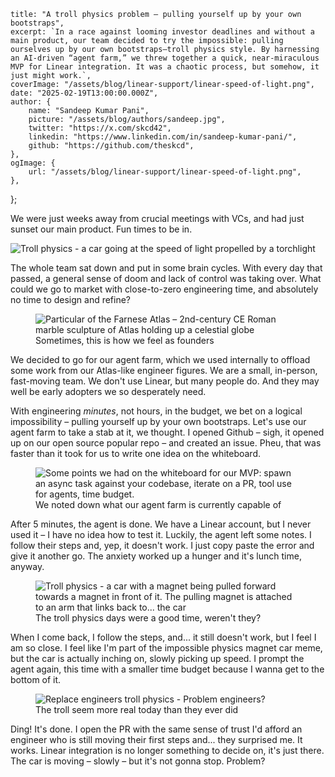     title: "A troll physics problem – pulling yourself up by your own bootstraps",
    excerpt: `In a race against looming investor deadlines and without a main product, our team decided to try the impossible: pulling ourselves up by our own bootstraps—troll physics style. By harnessing an AI-driven “agent farm,” we threw together a quick, near-miraculous MVP for Linear integration. It was a chaotic process, but somehow, it just might work.`,
    coverImage: "/assets/blog/linear-support/linear-speed-of-light.png",
    date: "2025-02-19T13:00:00.000Z",
    author: {
        name: "Sandeep Kumar Pani",
        picture: "/assets/blog/authors/sandeep.jpg",
        twitter: "https://x.com/skcd42",
        linkedin: "https://www.linkedin.com/in/sandeep-kumar-pani/",
        github: "https://github.com/theskcd",
    },
    ogImage: {
        url: "/assets/blog/linear-support/linear-speed-of-light.png",
    },
};

We were just weeks away from crucial meetings with VCs, and had just sunset our main product. Fun times to be in.

<img src="/assets/blog/linear-support/linear-speed-of-light.png" alt="Troll physics - a car going at the speed of light propelled by a torchlight" className="w-full" />


The whole team sat down and put in some brain cycles. With every day that passed, a general sense of doom and lack of control was taking over. What could we go to market with close-to-zero engineering time, and absolutely no time to design and refine?

<figure className="flex flex-cossssl items-center">
    <img src="/assets/blog/linear-support/linear-atlas.png" alt="Particular of the Farnese Atlas – 2nd-century CE Roman marble sculpture of Atlas holding up a celestial globe" className="w-full" />
    <figcaption className="pt-2 text-center font-semibold">
       Sometimes, this is how we feel as founders
    </figcaption>
</figure>


We decided to go for our agent farm, which we used internally to offload some work from our Atlas-like engineer figures. We are a small, in-person, fast-moving team. We don't use Linear, but many people do. And they may well be early adopters we so desperately need.


With engineering _minutes_, not hours, in the budget, we bet on a logical impossibility – pulling yourself up by your own bootstraps. Let's use our agent farm to take a stab at it, we thought. I opened Github – sigh, it opened up on our open source popular repo – and created an issue. Pheu, that was faster than it took for us to write one idea on the whiteboard.

<figure className="flex flex-col items-center">
    <img src="/assets/blog/linear-support/linear-whiteboard.jpeg" alt="Some points we had on the whiteboard for our MVP: spawn an async task against your codebase, iterate on a PR, tool use for agents, time budget." className="w-full" />
    <figcaption className="pt-2 text-center font-semibold">
       We noted down what our agent farm is currently capable of
    </figcaption>
</figure>


After 5 minutes, the agent is done. We have a Linear account, but I never used it – I have no idea how to test it. Luckily, the agent left some notes. I follow their steps and, yep, it doesn't work. I just copy paste the error and give it another go. The anxiety worked up a hunger and it's lunch time, anyway.


<figure className="flex flex-col items-center">
    <img src="/assets/blog/linear-support/linear-magnet-car.jpg" alt="Troll physics - a car with a magnet being pulled forward towards a magnet in front of it. The pulling magnet is attached to an arm that links back to... the car" className="w-full" />
    <figcaption className="pt-2 text-center font-semibold">
        The troll physics days were a good time, weren't they?
    </figcaption>
</figure>

When I come back, I follow the steps, and... it still doesn't work, but I feel I am so close. I feel like I'm part of the impossible physics magnet car meme, but the car is actually inching on, slowly picking up speed. I prompt the agent again, this time with a smaller time budget because I wanna get to the bottom of it.

<figure className="flex flex-col items-center">
    <img src="/assets/blog/linear-support/linear-engineers.png" alt="Replace engineers troll physics - Problem engineers?" className="w-full" />
    <figcaption className="pt-2 text-center font-semibold">
        The troll seem more real today than they ever did
    </figcaption>
</figure>

Ding! It's done. I open the PR with the same sense of trust I'd afford an engineer who is still moving their first steps and... they surprised me. It works. Linear integration is no longer something to decide on, it's just there. The car is moving – slowly – but it's not gonna stop. Problem?